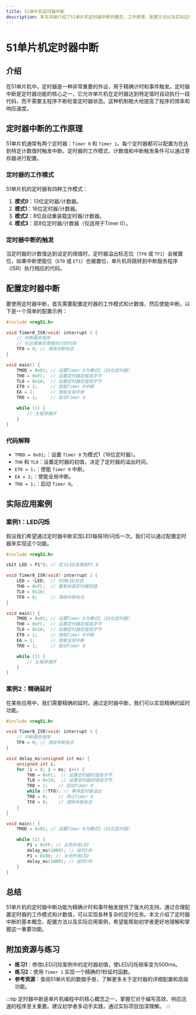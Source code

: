 ```yaml
---
title: 51单片机定时器中断
description: 本文详细介绍了51单片机定时器中断的概念、工作原理、配置方法以及实际应用案例，帮助初学者掌握定时器中断的使用。
---
```


# 51单片机定时器中断

## 介绍

在51单片机中，定时器是一种非常重要的外设，用于精确计时和事件触发。定时器中断是定时器功能的核心之一，它允许单片机在定时器达到特定值时自动执行一段代码，而不需要主程序不断检查定时器状态。这种机制极大地提高了程序的效率和响应速度。

## 定时器中断的工作原理

51单片机通常有两个定时器：`Timer 0` 和 `Timer 1`。每个定时器都可以配置为在达到特定计数值时触发中断。定时器的工作模式、计数值和中断触发条件可以通过寄存器进行配置。

### 定时器的工作模式

51单片机的定时器有四种工作模式：

1. **模式0**：13位定时器/计数器。
2. **模式1**：16位定时器/计数器。
3. **模式2**：8位自动重装载定时器/计数器。
4. **模式3**：双8位定时器/计数器（仅适用于Timer 0）。

### 定时器中断的触发

当定时器的计数值达到设定的阈值时，定时器溢出标志位（`TF0` 或 `TF1`）会被置位，如果中断使能位（`ET0` 或 `ET1`）也被置位，单片机将跳转到中断服务程序（ISR）执行相应的代码。

## 配置定时器中断

要使用定时器中断，首先需要配置定时器的工作模式和计数值，然后使能中断。以下是一个简单的配置示例：

```c
#include <reg51.h>

void Timer0_ISR(void) interrupt 1 {
    // 中断服务程序
    // 在这里编写需要执行的代码
    TF0 = 0; // 清除中断标志
}

void main() {
    TMOD = 0x01; // 设置Timer 0为模式1（16位定时器）
    TH0 = 0xFC;  // 设置定时器初值高字节
    TL0 = 0x18;  // 设置定时器初值低字节
    ET0 = 1;     // 使能Timer 0中断
    EA = 1;      // 使能全局中断
    TR0 = 1;     // 启动Timer 0

    while (1) {
        // 主程序循环
    }
}
```

### 代码解释

- `TMOD = 0x01;`：设置 `Timer 0` 为模式1（16位定时器）。
- `TH0` 和 `TL0`：设置定时器的初值，决定了定时器的溢出时间。
- `ET0 = 1;`：使能 `Timer 0` 中断。
- `EA = 1;`：使能全局中断。
- `TR0 = 1;`：启动 `Timer 0`。

## 实际应用案例

### 案例1：LED闪烁

假设我们希望通过定时器中断实现LED每隔1秒闪烁一次。我们可以通过配置定时器来实现这个功能。

```c
#include <reg51.h>

sbit LED = P1^0; // 定义LED连接到P1.0

void Timer0_ISR(void) interrupt 1 {
    LED = ~LED;  // 切换LED状态
    TH0 = 0xFC;  // 重新加载定时器初值
    TL0 = 0x18;
    TF0 = 0;     // 清除中断标志
}

void main() {
    TMOD = 0x01; // 设置Timer 0为模式1（16位定时器）
    TH0 = 0xFC;  // 设置定时器初值高字节
    TL0 = 0x18;  // 设置定时器初值低字节
    ET0 = 1;     // 使能Timer 0中断
    EA = 1;      // 使能全局中断
    TR0 = 1;     // 启动Timer 0

    while (1) {
        // 主程序循环
    }
}
```

### 案例2：精确延时

在某些应用中，我们需要精确的延时。通过定时器中断，我们可以实现精确的延时功能。

```c
#include <reg51.h>

void Timer0_ISR(void) interrupt 1 {
    // 中断服务程序
    TF0 = 0; // 清除中断标志
}

void delay_ms(unsigned int ms) {
    unsigned int i;
    for (i = 0; i < ms; i++) {
        TH0 = 0xFC;  // 设置定时器初值高字节
        TL0 = 0x18;  // 设置定时器初值低字节
        TR0 = 1;    // 启动Timer 0
        while (!TF0); // 等待定时器溢出
        TR0 = 0;    // 停止Timer 0
        TF0 = 0;    // 清除中断标志
    }
}

void main() {
    TMOD = 0x01; // 设置Timer 0为模式1（16位定时器）

    while (1) {
        P1 = 0xFF; // 点亮所有LED
        delay_ms(1000); // 延时1秒
        P1 = 0x00; // 关闭所有LED
        delay_ms(1000); // 延时1秒
    }
}
```

## 总结

51单片机的定时器中断功能为精确计时和事件触发提供了强大的支持。通过合理配置定时器的工作模式和计数值，可以实现各种复杂的定时任务。本文介绍了定时器中断的基本概念、配置方法以及实际应用案例，希望能帮助初学者更好地理解和掌握这一重要功能。

## 附加资源与练习

- **练习1**：修改LED闪烁案例中的定时器初值，使LED闪烁频率变为500ms。
- **练习2**：使用 `Timer 1` 实现一个精确的1秒延时函数。
- **参考资源**：查阅51单片机的数据手册，了解更多关于定时器的详细配置和高级功能。

:::tip
定时器中断是单片机编程中的核心概念之一，掌握它对于编写高效、响应迅速的程序至关重要。建议初学者多动手实践，通过实际项目加深理解。
:::